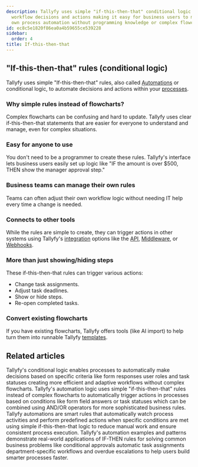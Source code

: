 ```yaml
---
description: Tallyfy uses simple "if-this-then-that" conditional logic rules to automate
  workflow decisions and actions making it easy for business users to manage their
  own process automation without programming knowledge or complex flowcharts.
id: ec8c5e1820f86ea0a4b59655ce539228
sidebar:
  order: 4
title: If-this-then-that
---
```


## "If-this-then-that" rules (conditional logic)

Tallyfy uses simple "If-this-then-that" rules, also called [Automations](/products/pro/documenting/templates/automations/) or conditional logic, to automate decisions and actions within your [processes](/products/pro/tracking-and-tasks/processes/).

### Why simple rules instead of flowcharts?

Complex flowcharts can be confusing and hard to update. Tallyfy uses clear if-this-then-that statements that are easier for everyone to understand and manage, even for complex situations.

<lite-vimeo videoid="905736451"></lite-vimeo>

### Easy for anyone to use

You don't need to be a programmer to create these rules. Tallyfy's interface lets business users easily set up logic like "IF the amount is over $500, THEN show the manager approval step."

### Business teams can manage their own rules

Teams can often adjust their own workflow logic without needing IT help every time a change is needed.

### Connects to other tools

While the rules are simple to create, they can trigger actions in other systems using Tallyfy's [integration](/products/pro/integrations/) options like the [API](/products/pro/integrations/open-api/), [Middleware](/products/pro/integrations/middleware/), or [Webhooks](/products/pro/integrations/webhooks/).

### More than just showing/hiding steps

These if-this-then-that rules can trigger various actions:

*   Change task assignments.
*   Adjust task deadlines.
*   Show or hide steps.
*   Re-open completed tasks.

### Convert existing flowcharts

If you have existing flowcharts, Tallyfy offers tools (like AI import) to help turn them into runnable Tallyfy [templates](/products/pro/documenting/templates/).


## Related articles
<CardGrid>
<LinkTitleCard header="<b>Automations > Conditionals</b>" href="/products/pro/documenting/templates/automations/conditionals/" > Tallyfy's conditional logic enables processes to automatically make decisions based on specific criteria like form responses user roles and task statuses creating more efficient and adaptive workflows without complex flowcharts. </LinkTitleCard>
<LinkTitleCard header="<b>Automations > Logic operations explained</b>" href="/products/pro/documenting/templates/automations/logic-explained/" > Tallyfy's automation logic uses simple "if-this-then-that" rules instead of complex flowcharts to automatically trigger actions in processes based on conditions like form field answers or task statuses which can be combined using AND/OR operators for more sophisticated business rules. </LinkTitleCard>
<LinkTitleCard header="<b>Templates > Automations</b>" href="/products/pro/documenting/templates/automations/" > Tallyfy automations are smart rules that automatically watch process activities and perform predefined actions when specific conditions are met using simple if-this-then-that logic to reduce manual work and ensure consistent process execution. </LinkTitleCard>
<LinkTitleCard header="<b>Automations > Examples</b>" href="/products/pro/documenting/templates/automations/examples/" > Tallyfy's automation examples and patterns demonstrate real-world applications of IF-THEN rules for solving common business problems like conditional approvals automatic task assignments department-specific workflows and overdue escalations to help users build smarter processes faster. </LinkTitleCard>
</CardGrid>